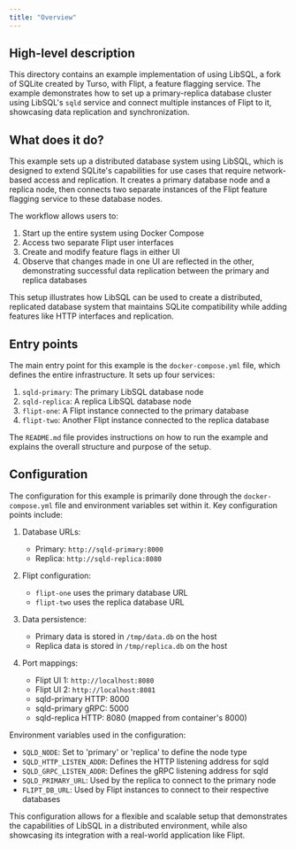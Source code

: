 ```yaml
---
title: "Overview"
---
```


## High-level description
This directory contains an example implementation of using LibSQL, a fork of SQLite created by Turso, with Flipt, a feature flagging service. The example demonstrates how to set up a primary-replica database cluster using LibSQL's `sqld` service and connect multiple instances of Flipt to it, showcasing data replication and synchronization.

## What does it do?
This example sets up a distributed database system using LibSQL, which is designed to extend SQLite's capabilities for use cases that require network-based access and replication. It creates a primary database node and a replica node, then connects two separate instances of the Flipt feature flagging service to these database nodes.

The workflow allows users to:
1. Start up the entire system using Docker Compose
2. Access two separate Flipt user interfaces
3. Create and modify feature flags in either UI
4. Observe that changes made in one UI are reflected in the other, demonstrating successful data replication between the primary and replica databases

This setup illustrates how LibSQL can be used to create a distributed, replicated database system that maintains SQLite compatibility while adding features like HTTP interfaces and replication.

## Entry points
The main entry point for this example is the `docker-compose.yml` file, which defines the entire infrastructure. It sets up four services:

1. `sqld-primary`: The primary LibSQL database node
2. `sqld-replica`: A replica LibSQL database node
3. `flipt-one`: A Flipt instance connected to the primary database
4. `flipt-two`: Another Flipt instance connected to the replica database

The `README.md` file provides instructions on how to run the example and explains the overall structure and purpose of the setup.

## Configuration
The configuration for this example is primarily done through the `docker-compose.yml` file and environment variables set within it. Key configuration points include:

1. Database URLs:
   - Primary: `http://sqld-primary:8000`
   - Replica: `http://sqld-replica:8080`

2. Flipt configuration:
   - `flipt-one` uses the primary database URL
   - `flipt-two` uses the replica database URL

3. Data persistence:
   - Primary data is stored in `/tmp/data.db` on the host
   - Replica data is stored in `/tmp/replica.db` on the host

4. Port mappings:
   - Flipt UI 1: `http://localhost:8080`
   - Flipt UI 2: `http://localhost:8081`
   - sqld-primary HTTP: 8000
   - sqld-primary gRPC: 5000
   - sqld-replica HTTP: 8080 (mapped from container's 8000)

Environment variables used in the configuration:
- `SQLD_NODE`: Set to 'primary' or 'replica' to define the node type
- `SQLD_HTTP_LISTEN_ADDR`: Defines the HTTP listening address for sqld
- `SQLD_GRPC_LISTEN_ADDR`: Defines the gRPC listening address for sqld
- `SQLD_PRIMARY_URL`: Used by the replica to connect to the primary node
- `FLIPT_DB_URL`: Used by Flipt instances to connect to their respective databases

This configuration allows for a flexible and scalable setup that demonstrates the capabilities of LibSQL in a distributed environment, while also showcasing its integration with a real-world application like Flipt.